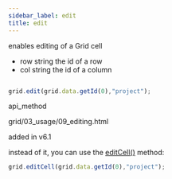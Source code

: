 ```yaml
---
sidebar_label: edit
title: edit
---
```



          


<Short>
 enables editing of a Grid cell



</Short>



- row 		string				the id of a row
- col 		string 				the id of a column



~~~js

grid.edit(grid.data.getId(0),"project");


~~~
 api_method

<Descr>




</Descr>



grid/03_usage/09_editing.html



added in v6.1

 instead of it, you can use the [editCell()](/treegrid/api/treegrid_editcell_method) method:
~~~js
grid.editCell(grid.data.getId(0),"project");
~~~